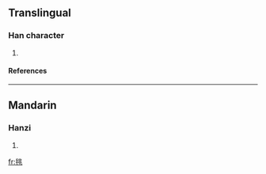 ==Translingual==
===Han character===
{{Han char|rn=82|rad=毛|as=08|sn=12|four=|canj=竹山中一卜 (HULMY)}}
# {{defn|Han|sort=毛08}}
====References====
{{Han ref|kx=0594.261|dkj=16884|hdz=31999.150|uh=6BF4|ud=27636}}

----
==Mandarin==
===Hanzi===
{{cmn-hanzi|pin=[[bī]] (bi1), [[sāi]] (sai1)|wg=pi<sup>1</sup>, sai<sup>1</sup>}}
# {{defn|Mandarin}}

[[fr:毴]]